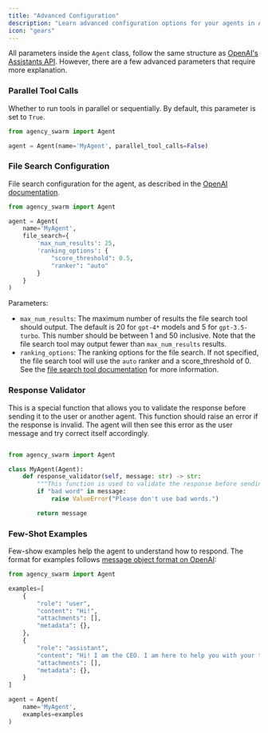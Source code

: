 ```yaml
---
title: "Advanced Configuration"
description: "Learn advanced configuration options for your agents in Agency Swarm."
icon: "gears"
---
```


All parameters inside the `Agent` class, follow the same structure as [OpenAI's Assistants API](https://platform.openai.com/docs/api-reference/assistants). However, there are a few advanced parameters that require more explanation.

### Parallel Tool Calls

Whether to run tools in parallel or sequentially. By default, this parameter is set to `True`.

```python
from agency_swarm import Agent

agent = Agent(name='MyAgent', parallel_tool_calls=False)
```

### File Search Configuration

File search configuration for the agent, as described in the [OpenAI documentation](https://platform.openai.com/docs/api-reference/assistants/createAssistant#assistants-createassistant-tools).

```python
from agency_swarm import Agent

agent = Agent(
    name='MyAgent',
    file_search={
        'max_num_results': 25,
        'ranking_options': {
            "score_threshold": 0.5,
            "ranker": "auto"
        }
    }
)
```

Parameters:
- `max_num_results`: The maximum number of results the file search tool should output. The default is 20 for `gpt-4*` models and 5 for `gpt-3.5-turbo`. This number should be between 1 and 50 inclusive. Note that the file search tool may output fewer than `max_num_results` results.
- `ranking_options`: The ranking options for the file search. If not specified, the file search tool will use the `auto` ranker and a score_threshold of 0. See the [file search tool documentation](https://platform.openai.com/docs/assistants/tools/file-search#customizing-file-search-settings) for more information.

### Response Validator

This is a special function that allows you to validate the response before sending it to the user or another agent. This function should raise an error if the response is invalid. The agent will then see this error as the user message and try correct itself accordingly.

```python

from agency_swarm import Agent

class MyAgent(Agent):
    def response_validator(self, message: str) -> str:
        """This function is used to validate the response before sending it to the user or another agent."""
        if "bad word" in message:
            raise ValueError("Please don't use bad words.")

        return message
```

### Few-Shot Examples

Few-show examples help the agent to understand how to respond. The format for examples follows [message object format on OpenAI](https://platform.openai.com/docs/api-reference/messages/createMessage):

```python
from agency_swarm import Agent

examples=[
    {
        "role": "user",
        "content": "Hi!",
        "attachments": [],
        "metadata": {},
    },
    {
        "role": "assistant",
        "content": "Hi! I am the CEO. I am here to help you with your tasks. Please tell me what you need help with.",
        "attachments": [],
        "metadata": {},
    }
]

agent = Agent(
    name='MyAgent',
    examples=examples
)
```
